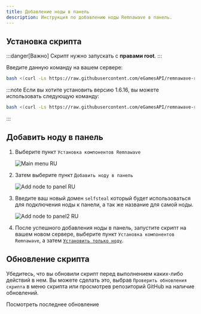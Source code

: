 ```yaml
---
title: Добавление ноды в панель
description: Инструкция по добавлению ноды Remnawave в панель.
---
```



## Установка скрипта

:::danger[Важно]
Скрипт нужно запускать с **правами root**.
:::

Введите данную команду на вашем сервере:

```bash
bash <(curl -Ls https://raw.githubusercontent.com/eGamesAPI/remnawave-reverse-proxy/refs/heads/main/install_remnawave.sh)
```

:::note
Если вы хотите установить версию 1.6.16, вы можете использовать следующую команду:

```bash
bash <(curl -Ls https://raw.githubusercontent.com/eGamesAPI/remnawave-reverse-proxy/refs/tags/v.1.7.5/install_remnawave.sh)
```
:::

## Добавить ноду в панель

<Steps>

1. Выберите пункт `Установка компонентов Remnawave`

    ![Main menu RU](https://raw.githubusercontent.com/eGamesAPI/remnawave-reverse-proxy/refs/heads/main/docs/src/assets/ru/main_menu.png)

2. Затем выберите пункт `Добавить ноду в панель`

    ![Add node to panel RU](https://raw.githubusercontent.com/eGamesAPI/remnawave-reverse-proxy/refs/heads/main/docs/src/assets/ru/add_node_to_panel.png)

3. Введите ваш новый домен `selfsteal` который будет использоваться для подключения ноды к панели, а так же название для самой ноды.

    ![Add node to panel2 RU](https://raw.githubusercontent.com/eGamesAPI/remnawave-reverse-proxy/refs/heads/main/docs/src/assets/ru/add_node_to_panel2.png)

4. После успешного добавления ноды в панель, запустите скрипт на вашем новом сервере, выберите пункт `Установка компонентов Remnawave`, а затем [`Установить только ноду`](https://wiki.egam.es/ru/installation/node-only/).

</Steps>

## Обновление скрипта

Убедитесь, что вы обновили скрипт перед выполнением каких-либо действий в нем. Вы можете сделать это, выбрав `Проверить обновления скрипта` в меню скрипта или просмотрев репозиторий GitHub на наличие обновлений.
<div style={{ display: 'flex', flexDirection: 'column', alignItems: 'center', gap: '1rem', textAlign: 'center' }}>
    <LinkButton
        href="https://github.com/eGamesAPI/remnawave-reverse-proxy/releases/latest"
        icon="github"
        iconPlacement="start"
    >
        Посмотреть последнее обновление
    </LinkButton>
</div>
